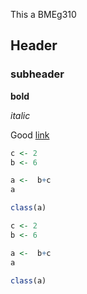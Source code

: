 This a BMEg310

## Header

### subheader

**bold**

*italic*

Good [link](https/...)

```r
c <- 2
b <- 6

a <-  b+c
a

class(a)
```

```r
c <- 2
b <- 6

a <-  b+c
a

class(a)
```
